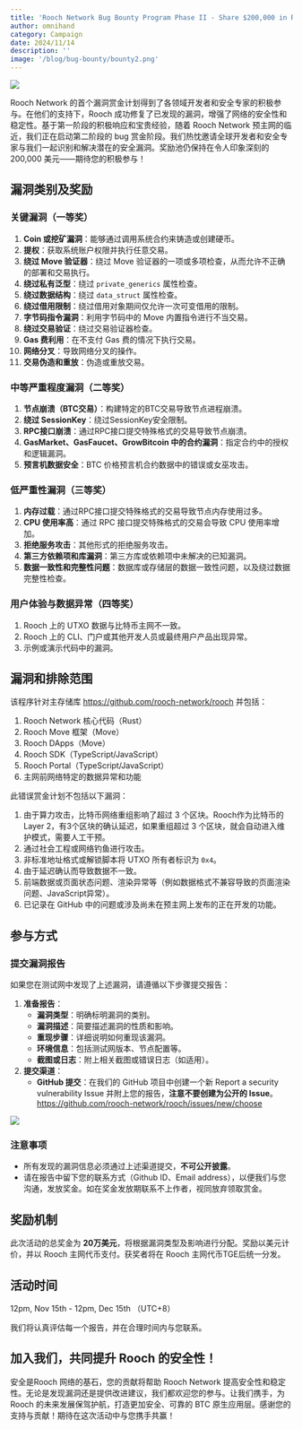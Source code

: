```yaml
---
title: 'Rooch Network Bug Bounty Program Phase II - Share $200,000 in Rewards'
author: omnihand
category: Campaign
date: 2024/11/14
description: ''
image: '/blog/bug-bounty/bounty2.png'
---
```



<PostHeader />

![](/blog/bug-bounty/bounty2.png)

Rooch Network 的首个漏洞赏金计划得到了各领域开发者和安全专家的积极参与。在他们的支持下，Rooch 成功修复了已发现的漏洞，增强了网络的安全性和稳定性。基于第一阶段的积极响应和宝贵经验，随着 Rooch Network 预主网的临近，我们正在启动第二阶段的 bug 赏金阶段。我们热忱邀请全球开发者和安全专家与我们一起识别和解决潜在的安全漏洞。奖励池仍保持在令人印象深刻的 200,000 美元——期待您的积极参与！

## 漏洞类别及奖励

### 关键漏洞（一等奖）

1. **Coin 或挖矿漏洞**：能够通过调用系统合约来铸造或创建硬币。
2. **提权**：获取系统账户权限并执行任意交易。
3. **绕过 Move 验证器**：绕过 Move 验证器的一项或多项检查，从而允许不正确的部署和交易执行。
4. **绕过私有泛型**：绕过 `private_generics` 属性检查。
5. **绕过数据结构**：绕过 `data_struct` 属性检查。
6. **绕过借用限制**：绕过借用对象期间仅允许一次可变借用的限制。
7. **字节码指令漏洞**：利用字节码中的 Move 内置指令进行不当交易。
8. **绕过交易验证**：绕过交易验证器检查。
9. **Gas 费利用**：在不支付 Gas 费的情况下执行交易。
10. **网络分叉**：导致网络分叉的操作。
11. **交易伪造和重放**：伪造或重放交易。

### 中等严重程度漏洞（二等奖）

1. **节点崩溃（BTC交易）**：构建特定的BTC交易导致节点进程崩溃。
2. **绕过 SessionKey**：绕过SessionKey安全限制。
3. **RPC接口崩溃**：通过RPC接口提交特殊格式的交易导致节点崩溃。
4. **GasMarket、GasFaucet、GrowBitcoin 中的合约漏洞**：指定合约中的授权和逻辑漏洞。
5. **预言机数据安全**：BTC 价格预言机合约数据中的错误或女巫攻击。

### 低严重性漏洞（三等奖）

1. **内存过载**：通过RPC接口提交特殊格式的交易导致节点内存使用过多。
2. **CPU 使用率高**：通过 RPC 接口提交特殊格式的交易会导致 CPU 使用率增加。
3. **拒绝服务攻击**：其他形式的拒绝服务攻击。
4. **第三方依赖项和库漏洞**：第三方库或依赖项中未解决的已知漏洞。
5. **数据一致性和完整性问题**：数据库或存储层的数据一致性问题，以及绕过数据完整性检查。

### 用户体验与数据异常（四等奖）

1. Rooch 上的 UTXO 数据与比特币主网不一致。
2. Rooch 上的 CLI、门户或其他开发人员或最终用户产品出现异常。
3. 示例或演示代码中的漏洞。

## 漏洞和排除范围

该程序针对主存储库 https://github.com/rooch-network/rooch 并包括：

1. Rooch Network 核心代码（Rust）
2. Rooch Move 框架（Move）
3. Rooch DApps（Move）
4. Rooch SDK（TypeScript/JavaScript）
5. Rooch Portal（TypeScript/JavaScript）
6. 主网前网络特定的数据异常和功能

此错误赏金计划不包括以下漏洞：

1. 由于算力攻击，比特币网络重组影响了超过 3 个区块。Rooch作为比特币的Layer 2，有3个区块的确认延迟，如果重组超过 3 个区块，就会自动进入维护模式，需要人工干预。
2. 通过社会工程或网络钓鱼进行攻击。
3. 非标准地址格式或解锁脚本将 UTXO 所有者标识为 `0x4`。
4. 由于延迟确认而导致数据不一致。
5. 前端数据或页面状态问题、渲染异常等（例如数据格式不兼容导致的页面渲染问题、JavaScript异常）。
6. 已记录在 GitHub 中的问题或涉及尚未在预主网上发布的正在开发的功能。

## 参与方式

### 提交漏洞报告

如果您在测试网中发现了上述漏洞，请遵循以下步骤提交报告：

1. **准备报告**：
    - **漏洞类型**：明确标明漏洞的类别。
    - **漏洞描述**：简要描述漏洞的性质和影响。
    - **重现步骤**：详细说明如何重现该漏洞。
    - **环境信息**：包括测试网版本、节点配置等。
    - **截图或日志**：附上相关截图或错误日志（如适用）。
2. **提交渠道**：
    - **GitHub 提交**：在我们的 GitHub 项目中创建一个新 Report a security vulnerability Issue 并附上您的报告，**注意不要创建为公开的 Issue**。https://github.com/rooch-network/rooch/issues/new/choose

![](/blog/bug-bounty/open-issues.png)

### 注意事项

- 所有发现的漏洞信息必须通过上述渠道提交，**不可公开披露**。
- 请在报告中留下您的联系方式（Github ID、Email address），以便我们与您沟通，发放奖金。如在奖金发放期联系不上作者，视同放弃领取赏金。

## 奖励机制

此次活动的总奖金为 **20万美元**，将根据漏洞类型及影响进行分配。奖励以美元计价，并以 Rooch 主网代币支付。获奖者将在 Rooch 主网代币TGE后统一分发。

## 活动时间

12pm, Nov 15th - 12pm, Dec 15th （UTC+8）

我们将认真评估每一个报告，并在合理时间内与您联系。

## **加入我们，共同提升 Rooch 的安全性！**

安全是Rooch 网络的基石，您的贡献将帮助 Rooch Network 提高安全性和稳定性。无论是发现漏洞还是提供改进建议，我们都欢迎您的参与。让我们携手，为 Rooch 的未来发展保驾护航，打造更加安全、可靠的 BTC 原生应用层。感谢您的支持与贡献！期待在这次活动中与您携手共赢！
